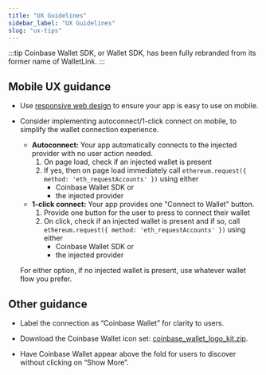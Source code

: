 ```yaml
---
title: "UX Guidelines"
sidebar_label: "UX Guidelines"
slug: "ux-tips"
---
```



:::tip
Coinbase Wallet SDK, or Wallet SDK, has been fully rebranded from its former name of WalletLink.
:::

## Mobile UX guidance

- Use [responsive web design](https://developer.mozilla.org/docs/Learn/CSS/CSS_layout/Responsive_Design) to ensure your app is easy to use on mobile.
- Consider implementing autoconnect/1-click connect on mobile, to simplify the wallet connection experience.
  - **Autoconnect:** Your app automatically connects to the injected provider with no user action needed.
    1. On page load, check if an injected wallet is present
    2. If yes, then on page load immediately call `ethereum.request({ method: 'eth_requestAccounts' })` using either
       - Coinbase Wallet SDK or
       - the injected provider
  - **1-click connect:** Your app provides one "Connect to Wallet" button.
    1. Provide one button for the user to press to connect their wallet
    1. On click, check if an injected wallet is present and if so, call `ethereum.request({ method: 'eth_requestAccounts' })` using either
       - Coinbase Wallet SDK or
       - the injected provider
  
  For either option, if no injected wallet is present, use whatever wallet flow you prefer.

## Other guidance

- Label the connection as “Coinbase Wallet” for clarity to users.

- Download the Coinbase Wallet icon set: [coinbase_wallet_logo_kit.zip](https://github.com/coinbase/coinbase-wallet-sdk/raw/master/assets/coinbase_wallet_logo_kit.zip).
  
- Have Coinbase Wallet appear above the fold for users to discover without clicking on “Show More”.

<FeedbackWidget />
